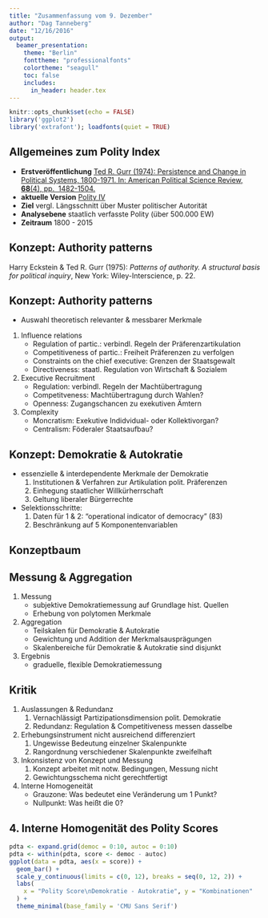 ```yaml
---
title: "Zusammenfassung vom 9. Dezember"
author: "Dag Tanneberg"
date: "12/16/2016"
output:
  beamer_presentation:
    theme: "Berlin"
    fonttheme: "professionalfonts"
    colortheme: "seagull"
    toc: false
    includes: 
      in_header: header.tex
---
```


```r
knitr::opts_chunk$set(echo = FALSE)
library('ggplot2')
library('extrafont'); loadfonts(quiet = TRUE)
```

## Allgemeines zum Polity Index
- **Erstveröffentlichung** [Ted R. Gurr (1974): Persistence and
  Change in Political Systems, 1800-1971. In: American
  Political Science Review, **68**(4), pp. 
  1482-1504.](http://www.jstor.org/stable/1959937?seq=1#page_scan_tab_contents)
- **aktuelle Version** [Polity IV](http://www.systemicpeace.org/polityproject.html)
- **Ziel** vergl. Längsschnitt über Muster politischer Autorität
- **Analysebene** staatlich verfasste Polity (über 500.000 EW)
- **Zeitraum** 1800 - 2015

## Konzept: Authority patterns
\begin{quote}
    "a set of asymetric relations
    among hierarchically
    ordered members of a social unit that involves the
    direction of the unit. [\dots] The direction of a social
    unit involves the definition of its goals, the
    regulation of conduct of its members, and the
    allocation and coordination of roles within it."
\end{quote}

\small Harry Eckstein & Ted R. Gurr (1975): *Patterns of
    authority. A structural basis for political inquiry*,
    New York: Wiley-Interscience, p. 22.

## Konzept: Authority patterns
- Auswahl theoretisch relevanter & messbarer Merkmale
1. Influence relations
    - Regulation of partic.: verbindl. Regeln der Präferenzartikulation
    - Competitiveness of partic.: Freiheit Präferenzen zu verfolgen
    - Constraints on the chief executive: Grenzen der Staatsgewalt
    - Directiveness: staatl. Regulation von Wirtschaft & Sozialem
2. Executive Recruitment
    - Regulation: verbindl. Regeln der Machtübertragung
    - Competitveness: Machtübertragung durch Wahlen?
    - Openness: Zugangschancen zu exekutiven Ämtern
3. Complexity
    - Moncratism: Exekutive Indidvidual- oder Kollektivorgan?
    - Centralism: Föderaler Staatsaufbau?

## Konzept: Demokratie & Autokratie
- essenzielle & interdependente Merkmale der Demokratie
    1. Institutionen & Verfahren zur Artikulation polit. Präferenzen
    2. Einhegung staatlicher Willkürherrschaft
    3. Geltung liberaler Bürgerrechte
- Selektionsschritte:
    1. Daten für 1 & 2: "operational indicator of democracy" (83)
    2. Beschränkung auf 5 Komponentenvariablen

## Konzeptbaum
\input{./conceptTree}

## Messung & Aggregation
1. Messung
    - subjektive Demokratiemessung auf Grundlage hist. Quellen
    - Erhebung von polytomen Merkmale
2. Aggregation
    - Teilskalen für Demokratie & Autokratie
    - Gewichtung und Addition der Merkmalsausprägungen
    - Skalenbereiche für Demokratie & Autokratie sind disjunkt
3. Ergebnis
    - graduelle, flexible Demokratiemessung

## Kritik
1. Auslassungen & Redundanz
    1. Vernachlässigt Partizipationsdimension polit. Demokratie
    2. Redundanz: Regulation & Competitiveness messen dasselbe
2. Erhebungsinstrument nicht ausreichend differenziert
    1. Ungewisse Bedeutung einzelner Skalenpunkte
    2. Rangordnung verschiedener Skalenpunkte zweifelhaft
3. Inkonsistenz von Konzept und Messung
    1. Konzept arbeitet mit notw. Bedingungen, Messung nicht
    2. Gewichtungsschema nicht gerechtfertigt
4. Interne Homogeneität
    - Grauzone: Was bedeutet eine Veränderung um 1 Punkt?
    - Nullpunkt: Was heißt die 0?

## 4. Interne Homogenität des Polity Scores
```r
pdta <- expand.grid(democ = 0:10, autoc = 0:10)
pdta <- within(pdta, score <- democ - autoc)
ggplot(data = pdta, aes(x = score)) +
  geom_bar() +
  scale_y_continuous(limits = c(0, 12), breaks = seq(0, 12, 2)) +
  labs(
    x = "Polity Score\nDemokratie - Autokratie", y = "Kombinationen"
  ) +
  theme_minimal(base_family = 'CMU Sans Serif')
```
